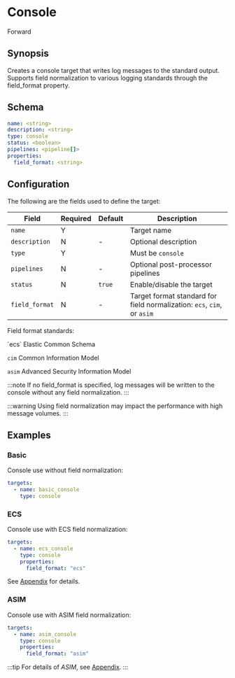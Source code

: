 # Console

<span className="theme-doc-version-badge badge badge--secondary">Forward</span>

## Synopsis

Creates a console target that writes log messages to the standard output. Supports field normalization to various logging standards through the field_format property.

## Schema

```yaml {1,3}
name: <string>
description: <string>
type: console
status: <boolean>
pipelines: <pipeline[]>
properties:
  field_format: <string>
```

## Configuration

The following are the fields used to define the target:

|Field|Required|Default|Description|
|---|---|---|---|
|`name`|Y||Target name|
|`description`|N|-|Optional description|
|`type`|Y||Must be `console`|
|`pipelines`|N|-|Optional post-processor pipelines|
|`status`|N|`true`|Enable/disable the target|
|`field_format`|N|-|Target format standard for field normalization: `ecs`, `cim`, or `asim`|

Field format standards:

<TermTable>
  <TermCol>`ecs`</TermCol>
  <DefCol>Elastic Common Schema</DefCol>

  <TermCol>`cim`</TermCol>
  <DefCol>Common Information Model</DefCol>

  <TermCol>`asim`</TermCol>
  <DefCol>Advanced Security Information Model</DefCol>
</TermTable>

:::note
If no field_format is specified, log messages will be written to the console without any field normalization.
:::

:::warning
Using field normalization may impact the performance with high message volumes.
:::

## Examples

### Basic

Console use without field normalization:

```yaml
targets:
  - name: basic_console
    type: console
```

### ECS

Console use with ECS field normalization:

```yaml
targets:
  - name: ecs_console
    type: console
    properties:
      field_format: "ecs"
```

See [Appendix](/appendix.mdx#ecs) for details.

### ASIM

Console use with ASIM field normalization:

```yaml
targets:
  - name: asim_console
    type: console
    properties:
      field_format: "asim"
```

:::tip
For details of _ASIM_, see [Appendix](../../appendix.mdx#asim).
:::
